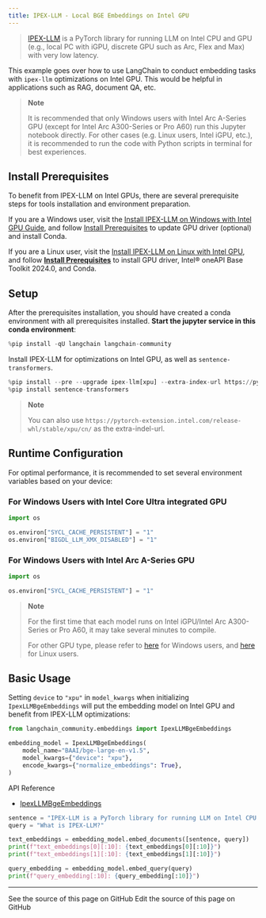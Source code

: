 ```yaml
---
title: IPEX-LLM - Local BGE Embeddings on Intel GPU
---
```


> [IPEX-LLM](https://github.com/intel-analytics/ipex-llm) is a PyTorch library for running LLM on Intel CPU and GPU (e.g., local PC with iGPU, discrete GPU such as Arc, Flex and Max) with very low latency.

This example goes over how to use LangChain to conduct embedding tasks with `ipex-llm` optimizations on Intel GPU. This would be helpful in applications such as RAG, document QA, etc.

> **Note**
>
> It is recommended that only Windows users with Intel Arc A-Series GPU (except for Intel Arc A300-Series or Pro A60) run this Jupyter notebook directly. For other cases (e.g. Linux users, Intel iGPU, etc.), it is recommended to run the code with Python scripts in terminal for best experiences.

## Install Prerequisites

To benefit from IPEX-LLM on Intel GPUs, there are several prerequisite steps for tools installation and environment preparation.

If you are a Windows user, visit the [Install IPEX-LLM on Windows with Intel GPU Guide](https://github.com/intel-analytics/ipex-llm/blob/main/docs/mddocs/Quickstart/install_windows_gpu.md), and follow [Install Prerequisites](https://github.com/intel-analytics/ipex-llm/blob/main/docs/mddocs/Quickstart/install_windows_gpu.md#install-prerequisites) to update GPU driver (optional) and install Conda.

If you are a Linux user, visit the [Install IPEX-LLM on Linux with Intel GPU](https://github.com/intel-analytics/ipex-llm/blob/main/docs/mddocs/Quickstart/install_linux_gpu.md), and follow [**Install Prerequisites**](https://github.com/intel-analytics/ipex-llm/blob/main/docs/mddocs/Quickstart/install_linux_gpu.md#install-prerequisites) to install GPU driver, Intel® oneAPI Base Toolkit 2024.0, and Conda.

## Setup

After the prerequisites installation, you should have created a conda environment with all prerequisites installed. **Start the jupyter service in this conda environment**:

```python
%pip install -qU langchain langchain-community
```

Install IPEX-LLM for optimizations on Intel GPU, as well as `sentence-transformers`.

```python
%pip install --pre --upgrade ipex-llm[xpu] --extra-index-url https://pytorch-extension.intel.com/release-whl/stable/xpu/us/
%pip install sentence-transformers
```

> **Note**
>
> You can also use `https://pytorch-extension.intel.com/release-whl/stable/xpu/cn/` as the extra-indel-url.

## Runtime Configuration

For optimal performance, it is recommended to set several environment variables based on your device:

### For Windows Users with Intel Core Ultra integrated GPU

```python
import os

os.environ["SYCL_CACHE_PERSISTENT"] = "1"
os.environ["BIGDL_LLM_XMX_DISABLED"] = "1"
```

### For Windows Users with Intel Arc A-Series GPU

```python
import os

os.environ["SYCL_CACHE_PERSISTENT"] = "1"
```

> **Note**
>
> For the first time that each model runs on Intel iGPU/Intel Arc A300-Series or Pro A60, it may take several minutes to compile.
>
> For other GPU type, please refer to [here](https://github.com/intel-analytics/ipex-llm/blob/main/docs/mddocs/Overview/install_gpu.md#runtime-configuration) for Windows users, and  [here](https://github.com/intel-analytics/ipex-llm/blob/main/docs/mddocs/Overview/install_gpu.md#runtime-configuration-1) for Linux users.

## Basic Usage

Setting `device` to `"xpu"` in `model_kwargs` when initializing `IpexLLMBgeEmbeddings` will put the embedding model on Intel GPU and benefit from IPEX-LLM optimizations:

```python
from langchain_community.embeddings import IpexLLMBgeEmbeddings

embedding_model = IpexLLMBgeEmbeddings(
    model_name="BAAI/bge-large-en-v1.5",
    model_kwargs={"device": "xpu"},
    encode_kwargs={"normalize_embeddings": True},
)
```

API Reference

- [IpexLLMBgeEmbeddings](https://python.langchain.com/api_reference/community/embeddings/langchain_community.embeddings.ipex_llm.IpexLLMBgeEmbeddings.html)

```python
sentence = "IPEX-LLM is a PyTorch library for running LLM on Intel CPU and GPU (e.g., local PC with iGPU, discrete GPU such as Arc, Flex and Max) with very low latency."
query = "What is IPEX-LLM?"

text_embeddings = embedding_model.embed_documents([sentence, query])
print(f"text_embeddings[0][:10]: {text_embeddings[0][:10]}")
print(f"text_embeddings[1][:10]: {text_embeddings[1][:10]}")

query_embedding = embedding_model.embed_query(query)
print(f"query_embedding[:10]: {query_embedding[:10]}")
```

---

<CardGroup cols={2}>
  <Card title="View Source" icon="eye" href="https://github.com/langchain-ai/docs/blob/main/src/oss/python/integrations/text_embedding/ipex_llm_gpu.mdx">
    See the source of this page on GitHub
  </Card>
  <Card title="Edit Source" icon="pen-to-square" href="https://github.com/langchain-ai/docs/edit/main/src/oss/python/integrations/text_embedding/ipex_llm_gpu.mdx">
    Edit the source of this page on GitHub
  </Card>
</CardGroup>
